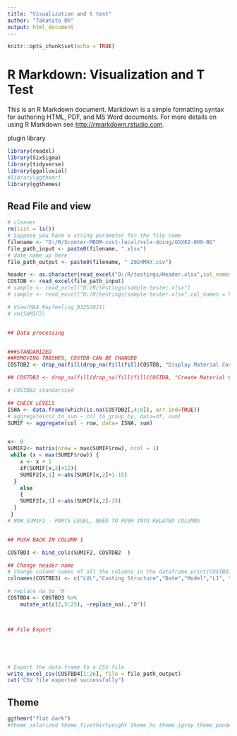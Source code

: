 ---
title: "Visualization and t test"
author: "Takahito Oh"
output: html_document
---

```{r setup, include=FALSE}
knitr::opts_chunk$set(echo = TRUE)
```

# R Markdown: Visualization and T Test

This is an R Markdown document. Markdown is a simple formatting syntax for authoring HTML, PDF, and MS Word documents. For more details on using R Markdown see <http://rmarkdown.rstudio.com>.

plugin library

```{r}
library(readxl)
library(SixSigma)
library(tidyverse)
library(ggalluvial)
#library(ggthemr)
library(ggthemes)
```

## Read File and view

```{r}
# cleaner
rm(list = ls())
# Suppose you have a string parameter for the file name
filename <- "D:/R/Scooter-MBOM-cost-local/xslx-doing/GSXE2-000-BG"
file_path_input <- paste0(filename, ".xlsx")
# date name up here
file_path_output <- paste0(filename, " 2024MAY.csv")

header <- as.character(read_excel("D:/R/testings/Header.xlsx",col_names = FALSE))
COSTDB <- read_excel(file_path_input)
# sample <- read_excel("D:/R/testings/sample-tester.xlsx")
# sample <- read_excel("D:/R/testings/sample-tester.xlsx",col_names = header)

# View(MA4_Keyfeeling_03252021)
# rm(SUMIF2)


## Data processing


###STANDARIZED
##REMOVING TRASHES, COSTDB CAN BE CHANGED
COSTDB2 <- drop_na(fill(drop_na(fill(fill(COSTDB, "Display Material Cost Estimate with Quantity Structure"), "...3"), "...3"), "...4"), "...14")

## COSTDB2 <- drop_na(fill(drop_na(fill(fill(COSTDB, "Create Material Cost Estimate with Quantity Structure"), "...3"), "...3"), "...4"), "...14")

# COSTDB2 standarized

## CHECK LEVELS
ISNA <- data.frame(which(is.na(COSTDB2[,4:8]), arr.ind=TRUE))
# aggregate(col_to_sum ~ col_to_group_by, data=df, sum)
SUMIF <- aggregate(col ~ row, data= ISNA, sum)


x<- 0
SUMIF2<- matrix(nrow = max(SUMIF$row), ncol = 1)
 while (x < max(SUMIF$row)) { 
    x <- x + 1 
    if(SUMIF[x,2]<12){
    SUMIF2[x,1] <-abs(SUMIF[x,2]+1-15)
  }
    else
    {
    SUMIF2[x,1] <-abs(SUMIF[x,2]-15)
  }
 } 
# NOW SUMIF2 - PARTS LEVEL, NEED TO PUSH INTO RELATED COLUMNS


## PUSH BACK IN COLUMN 1

COSTBD3 <- bind_cols(SUMIF2, COSTDB2  )

## Change header name
# change column names of all the columns in the dataframe print(COSTBD3)
colnames(COSTBD3) <- c("LVL","Costing Structure","Date","Model","L1", "L2","L3","L4","L5","Material","Material description" ,"Total value","Variable value","Fixed value","Price","Currency","Quantity","Costing Lot Size","Price unit","Unit of Measure","Price Strategy (Text)","Resource","Vendor","Vendor (Text)","Item Cat.","Item Category (Text)","reserved")

# replace na to '0'
COSTBD4 <- COSTBD3 %>% 
    mutate_at(c(2,5:25), ~replace_na(.,"0"))



## File Export





# Export the data frame to a CSV file
write_excel_csv(COSTBD4[1:26], file = file_path_output)
cat("CSV file exported successfully")

```


## Theme

```{r}
ggthemr("flat dark")
#theme_solarized theme_fivethirtyeight theme_hc theme_igray theme_pander theme_wsj
```
